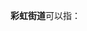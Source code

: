 '''彩虹街道'''可以指：
{{PRC admin/disambig|23/02/02/005/000|44/01/03/009/000}}
{{disambig|cat=四字乡级行政区划消歧义}}